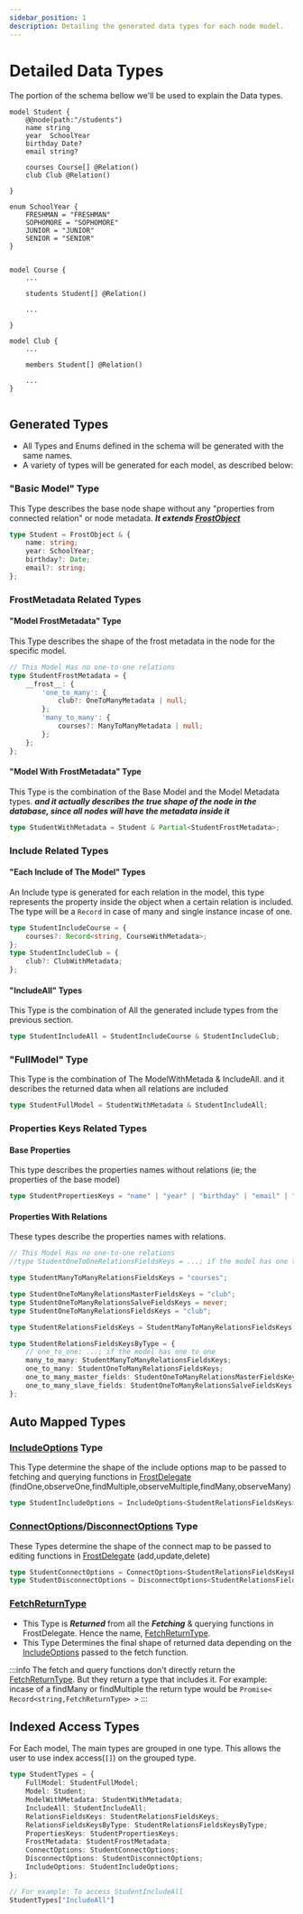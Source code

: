 ```yaml
---
sidebar_position: 1
description: Detailing the generated data types for each node model.
---
```


# Detailed Data Types
The portion of the schema bellow we'll be used to explain the Data types.
```prisma
model Student {
    @@node(path:"/students")
    name string
    year  SchoolYear
    birthday Date?
    email string?

    courses Course[] @Relation()
    club Club @Relation()

}

enum SchoolYear {
    FRESHMAN = "FRESHMAN"
    SOPHOMORE = "SOPHOMORE"
    JUNIOR = "JUNIOR"
    SENIOR = "SENIOR"
}


model Course {
    ...

    students Student[] @Relation()

    ...

}

model Club {
    ...
    
    members Student[] @Relation()

    ...
}


```
## Generated Types
- All Types and Enums defined in the schema will be generated with the same names.
- A variety of types will be generated for each model, as described below:

### "Basic Model" Type
This Type describes the base node shape without any "properties from connected relation" or node metadata. ***It extends [FrostObject](../../api/types/FrostObject)***
```ts
type Student = FrostObject & {
    name: string;
    year: SchoolYear;
    birthday?: Date;
    email?: string;
};
```
### FrostMetadata Related Types

#### "Model FrostMetadata" Type 
This Type describes the shape of the frost metadata in the node for the specific model.
```ts
// This Model Has no one-to-one relations
type StudentFrostMetadata = {
    __frost__: {
        'one_to_many': {
            club?: OneToManyMetadata | null;
        };
        'many_to_many': {
            courses?: ManyToManyMetadata | null;
        };
    };
};
```
#### "Model With FrostMetadata" Type
This Type is the combination of the Base Model and the Model Metadata types. ***and it actually describes the true shape of the node in the database, since all nodes will have the metadata inside it***
```ts
type StudentWithMetadata = Student & Partial<StudentFrostMetadata>;
```

### Include Related Types

#### "Each Include of The Model" Types
An Include type is generated for each relation in the model, this type represents the property inside the object when a certain relation is included.
The type will be a `Record` in case of many and single instance incase of one.
```ts
type StudentIncludeCourse = {
    courses?: Record<string, CourseWithMetadata>;
};
type StudentIncludeClub = {
    club?: ClubWithMetadata;
};
```

#### "IncludeAll" Types
This Type is the combination of All the generated include types from the previous section.
```ts
type StudentIncludeAll = StudentIncludeCourse & StudentIncludeClub;
```

### "FullModel" Type
This Type is the combination of The ModelWithMetada & IncludeAll. and it describes the returned data when all relations are included
```ts
type StudentFullModel = StudentWithMetadata & StudentIncludeAll;
```

### Properties Keys Related Types
#### Base Properties
This type describes the properties names without relations (ie; the properties of the base model)
```ts
type StudentPropertiesKeys = "name" | "year" | "birthday" | "email" | "courses" | "club";
```

#### Properties With Relations
These types describe the properties names with relations.

```ts
// This Model Has no one-to-one relations
//type StudentOneToOneRelationsFieldsKeys = ...; if the model has one to one

type StudentManyToManyRelationsFieldsKeys = "courses";

type StudentOneToManyRelationsMasterFieldsKeys = "club";
type StudentOneToManyRelationsSalveFieldsKeys = never;
type StudentOneToManyRelationsFieldsKeys = "club";

type StudentRelationsFieldsKeys = StudentManyToManyRelationsFieldsKeys | StudentOneToManyRelationsFieldsKeys;

type StudentRelationsFieldsKeysByType = {
    // one_to_one: ...; if the model has one to one
    many_to_many: StudentManyToManyRelationsFieldsKeys;
    one_to_many: StudentOneToManyRelationsFieldsKeys;
    one_to_many_master_fields: StudentOneToManyRelationsMasterFieldsKeys;
    one_to_many_slave_fields: StudentOneToManyRelationsSalveFieldsKeys;
};
```



## Auto Mapped Types 
<!-- TODO Add more details-->

### [IncludeOptions](../../api/types/includeoptions) Type
This Type determine the shape of the include options map to be passed to fetching and querying functions in [FrostDelegate](../../api/classes/frostdelegate) (findOne,observeOne,findMultiple,observeMultiple,findMany,observeMany)

```ts
type StudentIncludeOptions = IncludeOptions<StudentRelationsFieldsKeys>;
```

### [ConnectOptions](../../api/types/connectoptions)/[DisconnectOptions](../../api/types/disconnectoptions) Type

These Types determine the shape of the connect map to be passed to editing functions in [FrostDelegate](../../api/classes/frostdelegate) (add,update,delete)

```ts
type StudentConnectOptions = ConnectOptions<StudentRelationsFieldsKeysByType>;
type StudentDisconnectOptions = DisconnectOptions<StudentRelationsFieldsKeysByType>;
```

### [FetchReturnType](../../api/types/fetchreturntype)

- This Type is ***Returned*** from all the ***Fetching*** & querying functions in FrostDelegate. Hence the name, [FetchReturnType](../../api/types/fetchreturntype).
- This Type Determines the final shape of returned data depending on the [IncludeOptions](#includeoptions) passed to the fetch function.

:::info
The fetch and query functions don't directly return the [FetchReturnType](../../api/types/fetchreturntype). But they return a type that includes it.
For example: incase of a findMany or findMultiple the return type would be  `Promise< Record<string,FetchReturnType> >`
:::

## Indexed Access Types
For Each model, The main types are grouped in one type. This allows the user to use index access(`[]`) on the grouped type.
```ts
type StudentTypes = {
    FullModel: StudentFullModel;
    Model: Student;
    ModelWithMetadata: StudentWithMetadata;
    IncludeAll: StudentIncludeAll;
    RelationsFieldsKeys: StudentRelationsFieldsKeys;
    RelationsFieldsKeysByType: StudentRelationsFieldsKeysByType;
    PropertiesKeys: StudentPropertiesKeys;
    FrostMetadata: StudentFrostMetadata;
    ConnectOptions: StudentConnectOptions;
    DisconnectOptions: StudentDisconnectOptions;
    IncludeOptions: StudentIncludeOptions;
};

// For example: To access StudentIncludeAll
StudentTypes["IncludeAll"]
```